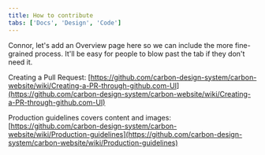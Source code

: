 ```yaml
---
title: How to contribute
tabs: ['Docs', 'Design', 'Code']
---
```




Connor, let's add an Overview page here so we can include the more fine-grained process. It'll be easy for people to blow past the tab if they don't need it. 


Creating a Pull Request: [https://github.com/carbon-design-system/carbon-website/wiki/Creating-a-PR-through-github.com-UI](https://github.com/carbon-design-system/carbon-website/wiki/Creating-a-PR-through-github.com-UI)


Production guidelines covers content and images: [https://github.com/carbon-design-system/carbon-website/wiki/Production-guidelines](https://github.com/carbon-design-system/carbon-website/wiki/Production-guidelines)

